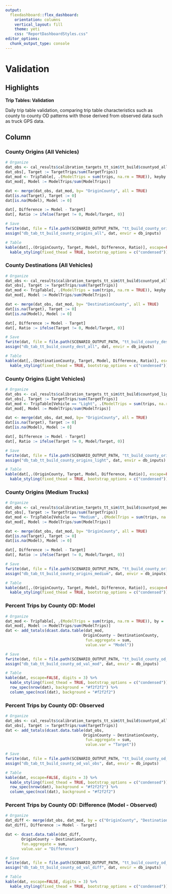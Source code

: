 ```yaml
---
output: 
  flexdashboard::flex_dashboard:
    orientation: columns
    vertical_layout: fill
    theme: yeti
    css: "ReportDashboardStyles.css"
editor_options: 
  chunk_output_type: console
---
```

Validation {data-navmenu="Trip Tables"}
============================================

Highlights {data-width=150}
--------------------------------------------

**Trip Tables: Validation**

Daily trip table validation, comparing trip table characteristics such as county to county OD patterns with those derived from observed data such as truck GPS data.


Column {data-width=600, .tabset}
--------------------------------------------

### County Origins (All Vehicles) 

```r
# Organize
dat_obs <- cal_results$calibration_targets_tt_sim$tt_build$countyod_all[, .(TargetTrips = sum(n)), keyby = .(OriginCounty = OCounty)]
dat_obs[, Target := TargetTrips/sum(TargetTrips)]
dat_mod <- TripTable[, .(ModelTrips = sum(trips, na.rm = TRUE)), keyby = .(OriginCounty = OSummaryGeog)]
dat_mod[, Model := ModelTrips/sum(ModelTrips)]

dat <- merge(dat_obs, dat_mod, by= "OriginCounty", all = TRUE)
dat[is.na(Target), Target := 0]
dat[is.na(Model), Model := 0]

dat[, Difference := Model - Target]
dat[, Ratio := ifelse(Target != 0, Model/Target, 0)]

# Save
fwrite(dat, file = file.path(SCENARIO_OUTPUT_PATH, "tt_build_county_origins_all.csv"))
assign("db_tab_tt_build_county_origins_all", dat, envir = db_inputs)

# Table
kable(dat[,.(OriginCounty, Target, Model, Difference, Ratio)], escape=FALSE, digits = 3) %>%
  kable_styling(fixed_thead = TRUE, bootstrap_options = c("condensed")) 

```


### County Destinations (All Vehicles) 

```r
# Organize
dat_obs <- cal_results$calibration_targets_tt_sim$tt_build$countyod_all[, .(TargetTrips = sum(n)), keyby = .(DestinationCounty = DCounty)]
dat_obs[, Target := TargetTrips/sum(TargetTrips)]
dat_mod <- TripTable[, .(ModelTrips = sum(trips, na.rm = TRUE)), keyby = .(DestinationCounty = DSummaryGeog)]
dat_mod[, Model := ModelTrips/sum(ModelTrips)]

dat <- merge(dat_obs, dat_mod, by= "DestinationCounty", all = TRUE)
dat[is.na(Target), Target := 0]
dat[is.na(Model), Model := 0]

dat[, Difference := Model - Target]
dat[, Ratio := ifelse(Target != 0, Model/Target, 0)]

# Save
fwrite(dat, file = file.path(SCENARIO_OUTPUT_PATH, "tt_build_county_dest_all.csv"))
assign("db_tab_tt_build_county_dest_all", dat, envir = db_inputs)

# Table
kable(dat[,.(DestinationCounty, Target, Model, Difference, Ratio)], escape=FALSE, digits = 3) %>%
  kable_styling(fixed_thead = TRUE, bootstrap_options = c("condensed")) 

```

### County Origins (Light Vehicles) 

```r
# Organize
dat_obs <- cal_results$calibration_targets_tt_sim$tt_build$countyod_light[, .(TargetTrips = sum(n)), keyby = .(OriginCounty = OCounty)]
dat_obs[, Target := TargetTrips/sum(TargetTrips)]
dat_mod <- TripTable[Vehicle == "Light", .(ModelTrips = sum(trips, na.rm = TRUE)), keyby = .(OriginCounty = OSummaryGeog)]
dat_mod[, Model := ModelTrips/sum(ModelTrips)]

dat <- merge(dat_obs, dat_mod, by= "OriginCounty", all = TRUE)
dat[is.na(Target), Target := 0]
dat[is.na(Model), Model := 0]

dat[, Difference := Model - Target]
dat[, Ratio := ifelse(Target != 0, Model/Target, 0)]

# Save
fwrite(dat, file = file.path(SCENARIO_OUTPUT_PATH, "tt_build_county_origins_light.csv"))
assign("db_tab_tt_build_county_origins_light", dat, envir = db_inputs)

# Table
kable(dat[,.(OriginCounty, Target, Model, Difference, Ratio)], escape=FALSE, digits = 3) %>%
  kable_styling(fixed_thead = TRUE, bootstrap_options = c("condensed")) 

```

### County Origins (Medium Trucks) 

```r
# Organize
dat_obs <- cal_results$calibration_targets_tt_sim$tt_build$countyod_medium[, .(TargetTrips = sum(n)), keyby = .(OriginCounty = OCounty)]
dat_obs[, Target := TargetTrips/sum(TargetTrips)]
dat_mod <- TripTable[Vehicle == "Medium", .(ModelTrips = sum(trips, na.rm = TRUE)), keyby = .(OriginCounty = OSummaryGeog)]
dat_mod[, Model := ModelTrips/sum(ModelTrips)]

dat <- merge(dat_obs, dat_mod, by= "OriginCounty", all = TRUE)
dat[is.na(Target), Target := 0]
dat[is.na(Model), Model := 0]

dat[, Difference := Model - Target]
dat[, Ratio := ifelse(Target != 0, Model/Target, 0)]

# Save
fwrite(dat, file = file.path(SCENARIO_OUTPUT_PATH, "tt_build_county_origins_medium.csv"))
assign("db_tab_tt_build_county_origins_medium", dat, envir = db_inputs)

# Table
kable(dat[,.(OriginCounty, Target, Model, Difference, Ratio)], escape=FALSE, digits = 3) %>%
  kable_styling(fixed_thead = TRUE, bootstrap_options = c("condensed"))

```

### Percent Trips by County OD: Model

```r
# Organize
dat_mod <- TripTable[, .(ModelTrips = sum(trips, na.rm = TRUE)), by = .(OriginCounty = OSummaryGeog, DestinationCounty = DSummaryGeog)]
dat_mod[, Model := ModelTrips/sum(ModelTrips)]
dat <- add_totals(dcast.data.table(dat_mod,
                                  OriginCounty ~ DestinationCounty,
                                   fun.aggregate = sum,
                                   value.var = "Model"))

# Save
fwrite(dat, file = file.path(SCENARIO_OUTPUT_PATH, "tt_build_county_od_val_mod.csv"))
assign("db_tab_tt_build_county_od_val_mod", dat, envir = db_inputs)

# Table
kable(dat, escape=FALSE, digits = 3) %>%
  kable_styling(fixed_thead = TRUE, bootstrap_options = c("condensed")) %>%
  row_spec(nrow(dat), background = "#f2f2f2") %>%
  column_spec(ncol(dat), background = "#f2f2f2")

```

### Percent Trips by County OD: Observed

```r
# Organize
dat_obs <- cal_results$calibration_targets_tt_sim$tt_build$countyod_all[, .(TargetTrips = sum(n)), keyby = .(OriginCounty = OCounty, DestinationCounty = DCounty)]
dat_obs[, Target := TargetTrips/sum(TargetTrips)]
dat <- add_totals(dcast.data.table(dat_obs,
                                  OriginCounty ~ DestinationCounty,
                                   fun.aggregate = sum,
                                   value.var = "Target"))

# Save
fwrite(dat, file = file.path(SCENARIO_OUTPUT_PATH, "tt_build_county_od_val_obs.csv"))
assign("db_tab_tt_build_county_od_val_obs", dat, envir = db_inputs)

# Table
kable(dat, escape=FALSE, digits = 3) %>%
  kable_styling(fixed_thead = TRUE, bootstrap_options = c("condensed")) %>%
  row_spec(nrow(dat), background = "#f2f2f2") %>%
  column_spec(ncol(dat), background = "#f2f2f2")

```


### Percent Trips by County OD: Difference (Model - Observed)

```r
# Organize
dat_diff <- merge(dat_obs, dat_mod, by = c("OriginCounty", "DestinationCounty"))
dat_diff[, Difference := Model - Target]

dat <- dcast.data.table(dat_diff,
       OriginCounty ~ DestinationCounty,
       fun.aggregate = sum,
       value.var = "Difference")

# Save
fwrite(dat, file = file.path(SCENARIO_OUTPUT_PATH, "tt_build_county_od_val_diff.csv"))
assign("db_tab_tt_build_county_od_val_diff", dat, envir = db_inputs)

# Table
kable(dat, escape=FALSE, digits = 3) %>%
  kable_styling(fixed_thead = TRUE, bootstrap_options = c("condensed"))

```
